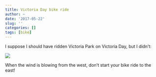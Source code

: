 ```yaml
---
title: Victoria Day bike ride
author: ~
date: '2017-05-22'
slug: ''
categories: []
tags: [bike]
---
```


I suppose I should have ridden Victoria Park on Victoria Day, but I didn't:

![](bike_20170522.png)

When the wind is blowing from the west, don't start your bike ride to the east!